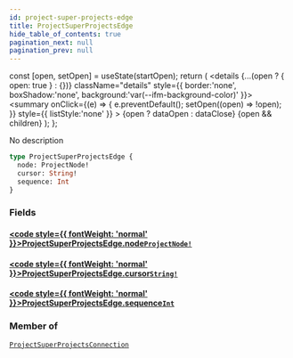 ```yaml
---
id: project-super-projects-edge
title: ProjectSuperProjectsEdge
hide_table_of_contents: true
pagination_next: null
pagination_prev: null
---
```







  const [open, setOpen] = useState(startOpen);
  return (
    <details {...(open ? { open: true } : {})} className="details" style={{ border:'none', boxShadow:'none', background:'var(--ifm-background-color)' }}>
      <summary
        onClick={(e) => {
          e.preventDefault();
          setOpen((open) => !open);
        }}
        style={{ listStyle:'none' }}
      >
      {open ? dataOpen : dataClose}
      </summary>
      {open && children}
    </details>
  );
};




No description


```graphql
type ProjectSuperProjectsEdge {
  node: ProjectNode!
  cursor: String!
  sequence: Int
}
```




### Fields

#### [<code style={{ fontWeight: 'normal' }}>ProjectSuperProjectsEdge.<b>node</b></code>](#)<Bullet />[`ProjectNode!`](/cris/objects/project-node) <Badge class="secondary" text="non-null"/> <Badge class="secondary" text="object"/>
> 
> 

#### [<code style={{ fontWeight: 'normal' }}>ProjectSuperProjectsEdge.<b>cursor</b></code>](#)<Bullet />[`String!`](/cris/scalars/string) <Badge class="secondary" text="non-null"/> <Badge class="secondary" text="scalar"/>
> 
> 

#### [<code style={{ fontWeight: 'normal' }}>ProjectSuperProjectsEdge.<b>sequence</b></code>](#)<Bullet />[`Int`](/cris/scalars/int) <Badge class="secondary" text="scalar"/>
> 
> 



### Member of

[`ProjectSuperProjectsConnection`](/cris/objects/project-super-projects-connection)  <Badge class="secondary" text="object"/>

